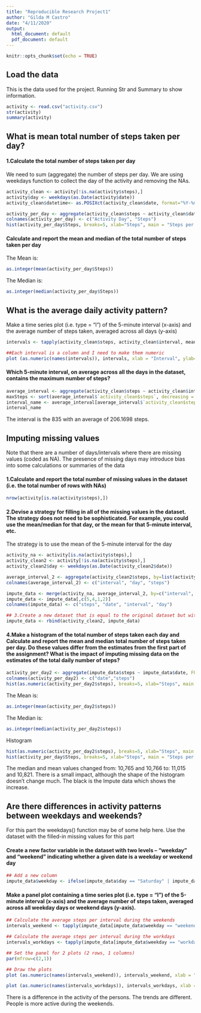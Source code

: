 ```yaml
---
title: "Reproducible Research Project1"
author: "Gilda M Castro"
date: "4/11/2020"
output:
  html_document: default
  pdf_document: default
---
```


```r
knitr::opts_chunk$set(echo = TRUE)
```

## Load the data
This is the data used for the project. Running Str and Summary to show information.
```r
activity <- read.csv("activity.csv")
str(activity)
summary(activity)
```

## What is mean total number of steps taken per day?

#### 1.Calculate the total number of steps taken per day
We need to sum (aggregate) the number of steps per day. We are using weekdays function to collect the day of the activity and removing the NAs.
```r
activity_clean <- activity[!is.na(activity$steps),]
activity$day <- weekdays(as.Date(activity$date))
activity_clean$datetime<- as.POSIXct(activity_clean$date, format="%Y-%m-%d")

activity_per_day <- aggregate(activity_clean$steps ~ activity_clean$date, FUN = sum)
colnames(activity_per_day) <- c("Activity Day", "Steps")
hist(activity_per_day$Steps, breaks=5, xlab="Steps", main = "Steps per Day")
```

#### Calculate and report the mean and median of the total number of steps taken per day
The Mean is:
```r
as.integer(mean(activity_per_day$Steps))
```
The Median is:
```r
as.integer(median(activity_per_day$Steps))
```

## What is the average daily activity pattern?
Make a time series plot (i.e. type = “l”) of the 5-minute interval (x-axis) and the average number of steps taken, averaged across all days (y-axis)
```r
intervals <- tapply(activity_clean$steps, activity_clean$interval, mean)

##Each interval is a column and I need to make them numeric
plot (as.numeric(names(intervals)), intervals, xlab = "Interval", ylab="Steps", main = "Average Daily Activity Pattern", type="l")
```

#### Which 5-minute interval, on average across all the days in the dataset, contains the maximum number of steps?
```r
average_interval <- aggregate(activity_clean$steps ~ activity_clean$interval, FUN = mean)
maxSteps <- sort(average_interval$`activity_clean$steps`, decreasing = TRUE)[1]
interval_name <- average_interval[average_interval$`activity_clean$steps` == maxSteps,]
interval_name
```

The interval is the 835 with an average of 206.1698 steps.

## Imputing missing values
Note that there are a number of days/intervals where there are missing values (coded as NA). The presence of missing days may introduce bias into some calculations or summaries of the data 

#### 1.Calculate and report the total number of missing values in the dataset (i.e. the total number of rows with NAs)

``` r
nrow(activity[is.na(activity$steps),])
```

#### 2.Devise a strategy for filling in all of the missing values in the dataset. The strategy does not need to be sophisticated. For example, you could use the mean/median for that day, or the mean for that 5-minute interval, etc.

The strategy is to use the mean of the 5-minute interval for the day

```r
activity_na <- activity[is.na(activity$steps),]
activity_clean2 <- activity[!is.na(activity$steps),]
activity_clean2$day <- weekdays(as.Date(activity_clean2$date))

average_interval_2 <- aggregate(activity_clean2$steps, by=list(activity_clean2$interval,activity_clean2$day ) , FUN = mean, na.rm=TRUE)
colnames(average_interval_2) <- c("interval", "day", "steps")

impute_data <- merge(activity_na, average_interval_2, by=c("interval", "day"))
impute_data <- impute_data[,c(5,4,1,2)]
colnames(impute_data) <- c("steps", "date", "interval", "day")

## 3.Create a new dataset that is equal to the original dataset but with the missing data filled in.
impute_data <- rbind(activity_clean2, impute_data)

```

#### 4.Make a histogram of the total number of steps taken each day and Calculate and report the mean and median total number of steps taken per day. Do these values differ from the estimates from the first part of the assignment? What is the impact of imputing missing data on the estimates of the total daily number of steps?



```r
activity_per_day2 <- aggregate(impute_data$steps ~ impute_data$date, FUN = sum)
colnames(activity_per_day2) <- c("date","steps")
hist(as.numeric(activity_per_day2$steps), breaks=5, xlab="Steps", main = "Steps per Day with Impute data")
```

The Mean is:
```r
as.integer(mean(activity_per_day2$steps))
```
The Median is:
```r
as.integer(median(activity_per_day2$steps))
```

Histogram
``` r
hist(as.numeric(activity_per_day2$steps), breaks=5, xlab="Steps", main = "Steps per Day", col="black")
hist(activity_per_day$Steps, breaks=5, xlab="Steps", main = "Steps per Day", col="blue", add=T)
```

The median and mean values changed from: 10,765 and 10,766 to: 11,015 and 10,821.
There is a small impact, although the shape of the histogram doesn't change much. The black is the Impute data which shows the increase.

## Are there differences in activity patterns between weekdays and weekends?
For this part the weekdays() function may be of some help here. Use the dataset with the filled-in missing values for this part

#### Create a new factor variable in the dataset with two levels – “weekday” and “weekend” indicating whether a given date is a weekday or weekend day

``` r
## Add a new column
impute_data$weekday <- ifelse(impute_data$day == "Saturday" | impute_data$day == "Sunday", "weekend", "workday")

```

#### Make a panel plot containing a time series plot (i.e. type = "l") of the 5-minute interval (x-axis) and the average number of steps taken, averaged across all weekday days or weekend days (y-axis). 

``` r

## Calculate the average steps per interval during the weekends  
intervals_weekend <- tapply(impute_data[impute_data$weekday == "weekend",]$steps, impute_data[impute_data$weekday == "weekend",]$interval, mean)

## Calculate the average steps per interval during the workdays  
intervals_workdays <- tapply(impute_data[impute_data$weekday == "workday",]$steps, impute_data[impute_data$weekday == "workday",]$interval, mean)

## Set the panel for 2 plots (2 rows, 1 columns)
par(mfrow=c(2,1))

## Draw the plots
plot (as.numeric(names(intervals_weekend)), intervals_weekend, xlab = "Interval", ylab="Steps", main = "Average Weekends Activity Pattern", type="l")

plot (as.numeric(names(intervals_workdays)), intervals_workdays, xlab = "Interval", ylab="Steps", main = "Average Workdays Activity Pattern", type="l")

```

There is a difference in the activity of the persons. The trends are different. People is more active during the weekends.

